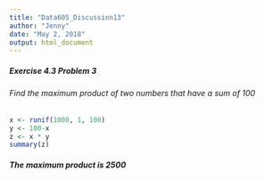 ---
title: "Data605_Discussion13"
author: "Jenny"
date: "May 2, 2018"
output: html_document
---
##### Exercise 4.3 Problem 3
###### Find the maximum product of two numbers that have a sum of 100
```{r}
x <- runif(1000, 1, 100)
y <- 100-x
z <- x * y
summary(z)
```
##### The maximum product is 2500

